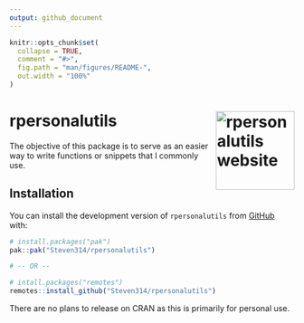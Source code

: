 ```yaml
---
output: github_document
---
```


<!-- README.md is generated from README.Rmd. Please edit that file -->

```r
knitr::opts_chunk$set(
  collapse = TRUE,
  comment = "#>",
  fig.path = "man/figures/README-",
  out.width = "100%"
)
```

# rpersonalutils <a href="https://slcarter.com/rpersonalutils/"><img src="man/figures/logo.png" align="right" height="139" alt="rpersonalutils website" /></a>

<!-- badges: start -->
<!-- badges: end -->

The objective of this package is to serve as an easier way to write functions or snippets that I commonly use.

## Installation

You can install the development version of `rpersonalutils` from [GitHub](https://github.com/) with:

``` r
# install.packages("pak")
pak::pak("Steven314/rpersonalutils")

# -- OR --

# intall.packages("remotes")
remotes::install_github("Steven314/rpersonalutils")
```

There are no plans to release on CRAN as this is primarily for personal use.

